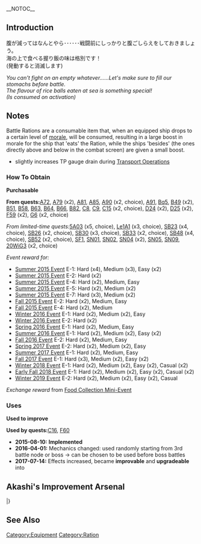__NOTOC__
{{EquipmentInfo|145}}

==Introduction==

腹が減ってはなんとやら･･････戦闘前にしっかりと腹ごしらえをしておきましょう。<br>
海の上で食べる握り飯の味は格別です！<br>
(発動すると消滅します)

''You can't fight on an empty whatever......Let's make sure to fill our stomachs before battle.''<br>
''The flavour of rice balls eaten at sea is something special!''<br>
''(Is consumed on activation)''

==Notes==
Battle Rations are a consumable item that, when an equipped ship drops to a certain level of [[morale]], will be consumed, resulting in a large boost in morale for the ship that 'eats' the Ration, while the ships 'besides' (the ones directly above and below in the combat screen) are given a small boost.
*{{PAGENAME}} slightly increases TP gauge drain during [[Transport Operation#Equipment TP Value|Transport Operations]]

<div class="mw-collapsible"><h3>How To Obtain</h3>
<div class="mw-collapsible-content">
'''Purchasable'''

'''From quests: '''[[Quests#A72|A72]], [[Quests#A79|A79]] (x2), [[Quests#A81|A81]], [[Quests#A85|A85]], [[Quests#A90|A90]] (x2, choice), [[Quests#A91|A91]], [[Quests#Bq5|Bq5]], [[Quests#B49|B49]] (x2), [[Quests#B51|B51]], [[Quests#B58|B58]], [[Quests#B63|B63]], [[Quests#B64|B64]], [[Quests#B66|B66]], [[Quests#B82|B82]], [[Quests#C8|C8]], [[Quests#C9|C9]], [[Quests#C15|C15]] (x2, choice), [[Quests#D24|D24]] (x2), [[Quests#D25|D25]] (x2), [[Quests#F59|F59]] (x2), [[Quests#G6|G6]] (x2, choice)

''From limited-time quests: ''[[Quests/Seasonal#5A03|5A03]] (x5, choice), [[Quests/Seasonal#Le1A1|Le1A1]] (x3, choice), [[Quests/Seasonal#SB23|SB23]] (x4, choice), [[Quests/Seasonal#SB26|SB26]] (x2, choice), [[Quests/Seasonal#SB30|SB30]] (x3, choice), [[Quests/Seasonal#SB33|SB33]] (x2, choice), [[Quests/Seasonal#SB48|SB48]] (x4, choice), [[Quests/Seasonal#SB52|SB52]] (x2, choice), [[Quests/Seasonal#SF1|SF1]], [[Quests/Seasonal#SN01|SN01]], [[Quests/Seasonal#SN02|SN02]], [[Quests/Seasonal#SN04|SN04]] (x2), [[Quests/Seasonal#SN05|SN05]], [[Quests/Seasonal#SN09|SN09]], [[Quests/Seasonal#20WiG3|20WiG3]] (x2, choice)

''Event reward for:''
* [[Summer 2015 Event]] E-1: Hard (x4), Medium (x3), Easy (x2)
* [[Summer 2015 Event]] E-2: Hard (x2)
* [[Summer 2015 Event]] E-4: Hard (x2), Medium, Easy
* [[Summer 2015 Event]] E-5: Hard (x2), Medium (x2)
* [[Summer 2015 Event]] E-7: Hard (x3), Medium (x2)
* [[Fall 2015 Event]] E-2: Hard (x2), Medium, Easy
* [[Fall 2015 Event]] E-4: Hard (x2), Medium
* [[Winter 2016 Event]] E-1: Hard (x2), Medium (x2), Easy
* [[Winter 2016 Event]] E-2: Hard (x2)
* [[Spring 2016 Event]] E-1: Hard (x2), Medium, Easy
* [[Summer 2016 Event]] E-1: Hard (x2), Medium (x2), Easy (x2)
* [[Fall 2016 Event]] E-2: Hard (x2), Medium, Easy
* [[Spring 2017 Event]] E-2: Hard (x2), Medium (x2), Easy
* [[Summer 2017 Event]] E-1: Hard (x2), Medium, Easy
* [[Fall 2017 Event]] E-1: Hard (x3), Medium (x2), Easy (x2)
* [[Winter 2018 Event]] E-1: Hard (x2), Medium (x2), Easy (x2), Casual (x2)
* [[Early Fall 2018 Event]] E-1: Hard (x2), Medium (x2), Easy (x2), Casual (x2)
* [[Winter 2019 Event]] E-2: Hard (x2), Medium (x2), Easy (x2), Casual

''Exchange reward'' from [[Spring 2018 Food Collection Mini-Event|Food Collection Mini-Event]]

</div></div>

<div class="mw-collapsible"><h3>Uses</h3>
<div class="mw-collapsible-content">
'''Used to improve''' {{Equipment/Link|Combat Ration}}

'''Used by quests: '''[[Quests#C16|C16]], [[Quests#F60|F60]]

</div></div>


<div class="mw-collapsible><h3>Updates History</h3>
<div class="mw-collapsible-content>
* '''2015-08-10:''' '''Implemented'''
* '''2016-04-01:''' Mechanics changed: used randomly starting from 3rd battle node or boss -> can be chosen to be used before boss battles
* '''2017-07-14:''' Effects increased, became '''improvable''' and '''upgradeable''' into {{Equipment/Link|Combat Ration (Special Onigiri)}}
</div></div>

== Akashi's Improvement Arsenal ==
{{AkashiWorkshop}}
{{AkashiWorkshopLine
| Name = {{PAGENAME}}
| ItemType = Rations
| Fuel = 10
| Ammo = 0
| Steel = 0
| Baux = 5
|Mats0-5 = 1/2
|Mats6-9 = 1/2
|Mats10 = 1/3
|Screws0-5 = 0/0
|Screws6-9 = 1/1
|Screws10 = 0/1
|EquipConsume0-5 = 1x{{Rations|Combat Ration}}
|EquipConsume6-9 = -
|EquipConsume10 = 1x{{Rations|Combat Ration}}
| Sun = Na<br/>A
| Mon = Na<br/>&nbsp;
| Tue = Na<br/>&nbsp;
| Wed = Na<br/>&nbsp;
| Thu = Na<br/>&nbsp;
| Fri = Na<br/>A
| Sat = Na<br/>A
| 2ndShip = [[Naganami]]<br/>[[Agano]]
| Notes = Uses [[Combat Ration]] for improvement up to ★+6 <br> Upgrades [[Battle Ration (Special Onigiri)|Combat Ration (Special Onigiri)]]
}}
|}

==See Also==
{{Equipmentlist}}
[[Category:Equipment]]
[[Category:Ration]]